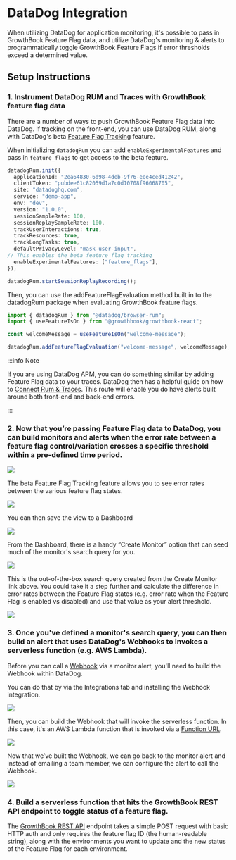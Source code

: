 # DataDog Integration

When utilizing DataDog for application monitoring, it&apos;s possible to pass in GrowthBook Feature Flag data,
and utilize DataDog&apos;s monitoring & alerts to programmatically toggle GrowthBook Feature Flags if error thresholds
exceed a determined value.

## Setup Instructions

### 1. Instrument DataDog RUM and Traces with GrowthBook feature flag data

There are a number of ways to push GrowthBook Feature Flag data into DataDog. If tracking on the front-end,
you can use DataDog RUM, along with DataDog&apos;s beta [Feature Flag Tracking](https://docs.datadoghq.com/real_user_monitoring/feature_flag_tracking/) feature.

When initializing `datadogRum` you can add `enableExperimentalFeatures` and pass in `feature_flags` to get access to the beta feature.

```ts
datadogRum.init({
  applicationId: "2ea64830-6d98-4deb-9f76-eee4ced41242",
  clientToken: "pubdee61c82059d1a7c0d10708f96068705",
  site: "datadoghq.com",
  service: "demo-app",
  env: "dev",
  version: "1.0.0",
  sessionSampleRate: 100,
  sessionReplaySampleRate: 100,
  trackUserInteractions: true,
  trackResources: true,
  trackLongTasks: true,
  defaultPrivacyLevel: "mask-user-input",
// This enables the beta feature flag tracking
  enableExperimentalFeatures: ["feature_flags"],
});

datadogRum.startSessionReplayRecording();
```

Then, you can use the addFeatureFlagEvaluation method built in to the datadogRum package when evaluating GrowthBook feature flags.

```ts
import { datadogRum } from "@datadog/browser-rum";
import { useFeatureIsOn } from "@growthbook/growthbook-react";

const welcomeMessage = useFeatureIsOn("welcome-message");

datadogRum.addFeatureFlagEvaluation("welcome-message", welcomeMessage);
```

:::info Note

If you are using DataDog APM, you can do something similar by adding Feature Flag data to your traces. DataDog then
has a helpful guide on how to [Connect Rum & Traces](https://docs.datadoghq.com/real_user_monitoring/connect_rum_and_traces/?tab=browserrum).
This route will enable you do have alerts built around both front-end and back-end errors.

:::

### 2. Now that you’re passing Feature Flag data to DataDog, you can build monitors and alerts when the error rate between a feature flag control/variation crosses a specific threshold within a pre-defined time period.

![](../../static/images/integrations/datadog/add-feature-flags-to-dashboard-data-dog.png)

The beta Feature Flag Tracking feature allows you to see error rates between the various feature flag states.

![](../../static/images/integrations/datadog/view-feature-flags-error-rates-in-data-dog.png)

You can then save the view to a Dashboard

![](../../static/images/integrations/datadog/add-feature-flags-to-dashboard-data-dog.png)

From the Dashboard, there is a handy “Create Monitor” option that can seed much of the monitor&apos;s search query for you.

![](../../static/images/integrations/datadog/create-data-dog-monitor-from-dashboard.png)

This is the out-of-the-box search query created from the Create Monitor link above. You could take it a step further and calculate the difference in error rates between the Feature Flag states (e.g. error rate when the Feature Flag is enabled vs disabled) and use that value as your alert threshold.

![](../../static/images/integrations/datadog/customize-monitor-query-in-data-dog.png)

### 3. Once you&apos;ve defined a monitor&apos;s search query, you can then build an alert that uses DataDog&apos;s Webhooks to invokes a serverless function (e.g. AWS Lambda).

Before you can call a [Webhook](https://docs.datadoghq.com/integrations/webhooks/) via a monitor alert, you&apos;ll need to build the Webhook within DataDog.

You can do that by via the Integrations tab and installing the Webhook integration.

![](../../static/images/integrations/datadog/create-datadog-webhook.png)

Then, you can build the Webhook that will invoke the serverless function. In this case, it&apos;s an AWS Lambda function that is invoked via a [Function URL](https://docs.aws.amazon.com/lambda/latest/dg/urls-invocation.html).

![](../../static/images/integrations/datadog/customize-webhook-to-hit-aws-url.png)

Now that we’ve built the Webhook, we can go back to the monitor alert and instead of emailing a team member, we can configure the alert to call the Webhook.

![](../../static/images/integrations/datadog/update-datadog-alert-to-post-to-webhook.png)

### 4. Build a serverless function that hits the GrowthBook REST API endpoint to toggle status of a feature flag.

The [GrowthBook REST API](https://docs.growthbook.io/api/#tag/features/operation/toggleFeature) endpoint takes a simple POST request with basic HTTP auth and only requires the feature flag ID (the human-readable string), along with the environments you want to update and the new status of the Feature Flag for each environment.
